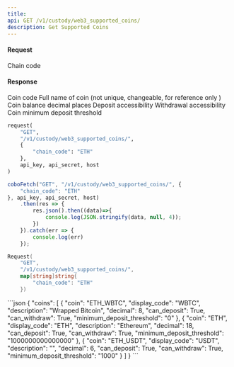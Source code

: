 ```yaml
---
title: 
api: GET /v1/custody/web3_supported_coins/ 
description: Get Supported Coins 
---
```

#### Request 

<ParamField body="chain_code" type="String" required>Chain code</ParamField> 

#### Response 

<ResponseField name="coin" type="String" >Coin code</ResponseField> 
<ResponseField name="description" type="String" >Full name of coin (not unique, changeable, for reference only )</ResponseField> 
<ResponseField name="decimal" type="Int" >Coin balance decimal places</ResponseField> 
<ResponseField name="can_deposit" type="Boolean" >Deposit accessibility</ResponseField> 
<ResponseField name="can_withdraw" type="Boolean" >Withdrawal accessibility</ResponseField> 
<ResponseField name="minimum_deposit_threshold" type="String" >Coin minimum deposit threshold</ResponseField> 
<RequestExample>
```python Python
request(
    "GET",
    "/v1/custody/web3_supported_coins/",
    {
        "chain_code": "ETH"
    },
    api_key, api_secret, host
)
```
```javascript JavaScript
coboFetch("GET", "/v1/custody/web3_supported_coins/", {
    "chain_code": "ETH"
}, api_key, api_secret, host)
    .then(res => {
        res.json().then((data)=>{
            console.log(JSON.stringify(data, null, 4));
        })
    }).catch(err => {
        console.log(err)
    });
```
```go Go
Request(
    "GET", 
    "/v1/custody/web3_supported_coins/", 
    map[string]string{
        "chain_code": "ETH"
    })
```
</RequestExample>

<ResponseExample>
```json
{
  "coins": [
    {
      "coin": "ETH_WBTC",
      "display_code": "WBTC",
      "description": "Wrapped Bitcoin",
      "decimal": 8,
      "can_deposit": True,
      "can_withdraw": True,
      "minimum_deposit_threshold": "0"
    },
    {
      "coin": "ETH",
      "display_code": "ETH",
      "description": "Ethereum",
      "decimal": 18,
      "can_deposit": True,
      "can_withdraw": True,
      "minimum_deposit_threshold": "1000000000000000"
    },
    {
      "coin": "ETH_USDT",
      "display_code": "USDT",
      "description": "",
      "decimal": 6,
      "can_deposit": True,
      "can_withdraw": True,
      "minimum_deposit_threshold": "1000"
    }
  ]
}
```
</ResponseExample>
